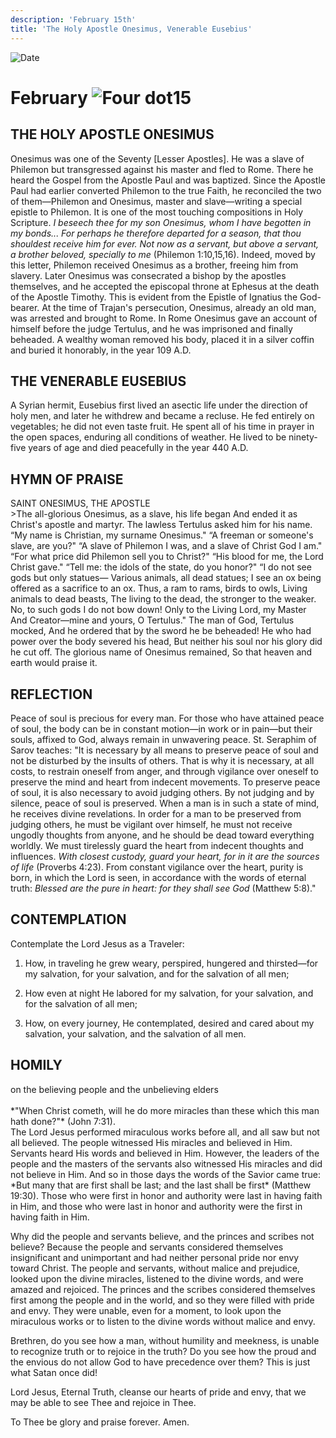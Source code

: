 ```yaml
---
description: 'February 15th'
title: 'The Holy Apostle Onesimus, Venerable Eusebius'
---
```


<CustomPaginator />
<RunningHead />

<Image src="/title-imprint.png" height={68} width={50} alt="Date" className="title-imprint"/>

# <div id="date">February <Image className="four-dot" src="/four-dot.png" height={15} width={15} alt="Four dot" />15</div>

## THE HOLY APOSTLE ONESIMUS

Onesimus was one of the Seventy [Lesser Apostles]. He was a slave of Philemon but transgressed against his master and fled to Rome. There he heard the Gospel from the Apostle Paul and was baptized. Since the Apostle Paul had earlier converted Philemon to the true Faith, he reconciled the two of them—Philemon and Onesimus, master and slave—writing a special epistle to Philemon. It is one of the most touching compositions in Holy Scripture. *I beseech thee for my son Onesimus, whom I have begotten in my bonds... For perhaps he therefore departed for a season, that thou shouldest receive him for ever. Not now as a servant, but above a servant, a brother beloved, specially to me* (Philemon 1:10,15,16). Indeed, moved by this letter, Philemon received Onesimus as a brother, freeing him from slavery. Later Onesimus was consecrated a bishop by the apostles themselves, and he accepted the episcopal throne at Ephesus at the death of the Apostle Timothy. This is evident from the Epistle of Ignatius the God-bearer. At the time of Trajan's persecution, Onesimus, already an old man, was arrested and brought to Rome. In Rome Onesimus gave an account of himself before the judge Tertulus, and he was imprisoned and finally beheaded. A wealthy woman removed his body, placed it in a silver coffin and buried it honorably, in the year 109 A.D.

## THE VENERABLE EUSEBIUS

A Syrian hermit, Eusebius first lived an asectic life under the direction of holy men, and later he withdrew and became a recluse. He fed entirely on vegetables; he did not even taste fruit. He spent all of his time in prayer in the open spaces, enduring all conditions of weather. He lived to be ninety-five years of age and died peacefully in the year 440 A.D.


## HYMN OF PRAISE
<div style={{textAlign:'center', color:'crimson', fontWeight:'bold'}}>
SAINT ONESIMUS, THE APOSTLE
</div>
>The all-glorious Onesimus, as a slave, his life began  
And ended it as Christ's apostle and martyr.  
The lawless Tertulus asked him for his name.  
“My name is Christian, my surname Onesimus."  
“A freeman or someone's slave, are you?"  
“A slave of Philemon I was, and a slave of Christ God I am."  
“For what price did Philemon sell you to Christ?"  
“His blood for me, the Lord Christ gave."  
“Tell me: the idols of the state, do you honor?"  
“I do not see gods but only statues—  
Various animals, all dead statues;  
I see an ox being offered as a sacrifice to an ox.  
Thus, a ram to rams, birds to owls,  
Living animals to dead beasts,  
The living to the dead, the stronger to the weaker.  
No, to such gods I do not bow down!  
Only to the Living Lord, my Master  
And Creator—mine and yours, O Tertulus."  
The man of God, Tertulus mocked,  
And he ordered that by the sword he be beheaded!  
He who had power over the body severed his head,  
But neither his soul nor his glory did he cut off.  
The glorious name of Onesimus remained,  
So that heaven and earth would praise it.  


## REFLECTION

Peace of soul is precious for every man. For those who have attained peace of soul, the body can be in constant motion—in work or in pain—but their souls, affixed to God, always remain in unwavering peace. St. Seraphim of Sarov teaches: "It is necessary by all means to preserve peace of soul and not be disturbed by the insults of others. That is why it is necessary, at all costs, to restrain oneself from anger, and through vigilance over oneself to preserve the mind and heart from indecent movements. To preserve peace of soul, it is also necessary to avoid judging others. By not judging and by silence, peace of soul is preserved. When a man is in such a state of mind, he receives divine revelations. In order for a man to be preserved from judging others, he must be vigilant over himself, he must not receive ungodly thoughts from anyone, and he should be dead toward everything worldly. We must tirelessly guard the heart from indecent thoughts and influences. *With closest custody, guard your heart, for in it are the sources of life* (Proverbs 4:23). From constant vigilance over the heart, purity is born, in which the Lord is seen, in accordance with the words of eternal truth: *Blessed are the pure in heart: for they shall see God* (Matthew 5:8)."

## CONTEMPLATION

Contemplate the Lord Jesus as a Traveler:

1. How, in traveling he grew weary, perspired, hungered and thirsted—for my salvation, for your salvation, and for the salvation of all men;

2. How even at night He labored for my salvation, for your salvation, and for the salvation of all men;

3. How, on every journey, He contemplated, desired and cared about my salvation, your salvation, and the salvation of all men.


## HOMILY
<div style={{textAlign:'center', color:'crimson', fontWeight:'bold'}}>
on the believing people and the unbelieving elders
</div><br />
<div style={{textAlign:'right'}}>
*"When Christ cometh, will he do more miracles than these which this man hath done?"* (John 7:31).
</div>
The Lord Jesus performed miraculous works before all, and all saw but not all believed. The people witnessed His miracles and believed in Him. Servants heard His words and believed in Him. However, the leaders of the people and the masters of the servants also witnessed His miracles and did not believe in Him. And so in those days the words of the Savior came true: *But many that are first shall be last; and the last shall be first* (Matthew 19:30). Those who were first in honor and authority were last in having faith in Him, and those who were last in honor and authority were the first in having faith in Him.

Why did the people and servants believe, and the princes and scribes not believe? Because the people and servants considered themselves insignificant and unimportant and had neither personal pride nor envy toward Christ. The people and servants, without malice and prejudice, looked upon the divine miracles, listened to the divine words, and were amazed and rejoiced. The princes and the scribes considered themselves first among the people and in the world, and so they were filled with pride and envy.  They were unable, even for a moment, to look upon the miraculous works or to listen to the divine words without malice and envy.

Brethren, do you see how a man, without humility and meekness, is unable to recognize truth or to rejoice in the truth? Do you see how the proud and the envious do not allow God to have precedence over them? This is just what Satan once did!

Lord Jesus, Eternal Truth, cleanse our hearts of pride and envy, that we may be able to see Thee and rejoice in Thee.

To Thee be glory and praise forever. Amen.